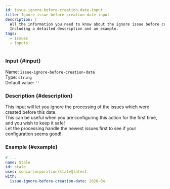 ```yaml
---
id: issue-ignore-before-creation-date-input
title: Ignore issue before creation date input
description: |
  All the information you need to know about the ignore issue before creation date input.
  Including a detailed description and an example.
tags:
  - Issues
  - Inputs
---
```


### Input {#input}

Name: `issue-ignore-before-creation-date`  
Type: `string`  
Default value: `''`

### Description {#description}

This input will let you ignore the processing of the issues which were created before this date.  
This can be useful when you are configuring this action for the first time, and you wish to keep it safe!  
Let the processing handle the newest issues first to see if your configuration seems good!

### Example {#example}

```yml {6}
# ...
name: Stale
id: stale
uses: sonia-corporation/stale@latest
with:
  issue-ignore-before-creation-date: 2020-04
```
